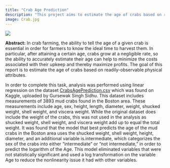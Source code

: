 ```yaml
---
title: "Crab Age Prediction"
description: "This project aims to estimate the age of crabs based on readily-measurable physical attributes."
image: Crab.jpg
---
```


![](Crab.jpg)

**Abstract:** In crab farming, the ability to tell the age of a given crab is essential in order for farmers to know the ideal time to harvest them. In particular, after attaining a certain age, crabs grow at a negligible rate, so the ability to accurately estimate their age can help to minimize the costs associated with their upkeep and thereby maximize profits. The goal of this report is to estimate the age of crabs based on readily-observable physical attributes. 

In order to complete this task, analysis was performed using linear regression on the dataset [CrabsAgePrediction.csv](https://www.kaggle.com/datasets/sidhus/crab-age-prediction/code) which was found on Kaggle, uploaded by Gursewak Singh Sidhu. This dataset includes measurements of 3893 mud crabs found in the Boston area. These measurements include age, sex, height, length, diameter, weight, shucked weight, shell weight, and viscera weight. While the original dataset does include the weight of the crabs, this was not used in the analysis as shucked weight, shell weight, and viscera weight add up to equal the total weight. It was found that the model that best predicts the age of the mud crabs in the Boston area uses the shucked weight, shell weight, height, diameter, and an additional variable is.intermediate, which categorizes the sex of the crabs into either “intermediate” or “not intermediate,” in order to predict the logarithm of the Age. This model eliminated variables that were not statistically significant and used a log transformation on the variable Age to reduce the nonlinearity issue it had with other variables. 
